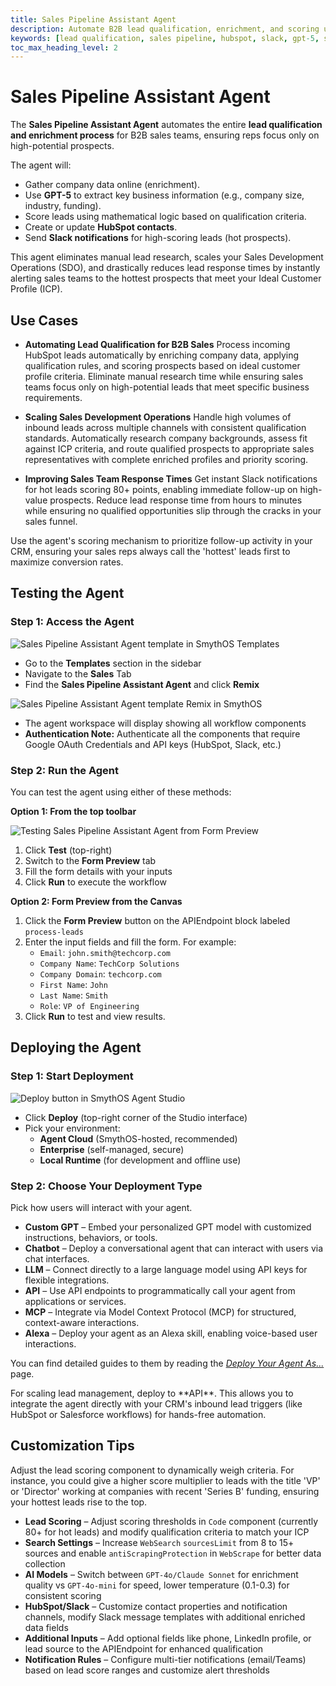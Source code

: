 ```yaml
---
title: Sales Pipeline Assistant Agent
description: Automate B2B lead qualification, enrichment, and scoring using GPT-5, integrating with HubSpot and Slack to alert sales teams of high-potential prospects.
keywords: [lead qualification, sales pipeline, hubspot, slack, gpt-5, sales enablement, SmythOS]
toc_max_heading_level: 2
---
```


# Sales Pipeline Assistant Agent

The **Sales Pipeline Assistant Agent** automates the entire **lead qualification and enrichment process** for B2B sales teams, ensuring reps focus only on high-potential prospects.

The agent will:

- Gather company data online (enrichment).
- Use **GPT-5** to extract key business information (e.g., company size, industry, funding).
- Score leads using mathematical logic based on qualification criteria.
- Create or update **HubSpot contacts**.
- Send **Slack notifications** for high-scoring leads (hot prospects).

<InfoCallout title="Why use this agent?">
This agent eliminates manual lead research, scales your Sales Development Operations (SDO), and drastically reduces lead response times by instantly alerting sales teams to the hottest prospects that meet your Ideal Customer Profile (ICP).
</InfoCallout>

<Spacer size="lg" />

## Use Cases

- **Automating Lead Qualification for B2B Sales**
  Process incoming HubSpot leads automatically by enriching company data, applying qualification rules, and scoring prospects based on ideal customer profile criteria. Eliminate manual research time while ensuring sales teams focus only on high-potential leads that meet specific business requirements.

- **Scaling Sales Development Operations**
  Handle high volumes of inbound leads across multiple channels with consistent qualification standards. Automatically research company backgrounds, assess fit against ICP criteria, and route qualified prospects to appropriate sales representatives with complete enriched profiles and priority scoring.

- **Improving Sales Team Response Times**
  Get instant Slack notifications for hot leads scoring 80+ points, enabling immediate follow-up on high-value prospects. Reduce lead response time from hours to minutes while ensuring no qualified opportunities slip through the cracks in your sales funnel.

<TipCallout title="Pro tip">
Use the agent's scoring mechanism to prioritize follow-up activity in your CRM, ensuring your sales reps always call the 'hottest' leads first to maximize conversion rates.
</TipCallout>

<Spacer size="lg" />

## Testing the Agent

### Step 1: Access the Agent

<Image src="/docs/img/sales_pipeline_assistant_agent/Homepage.jpg" alt="Sales Pipeline Assistant Agent template in SmythOS Templates" />

- Go to the **Templates** section in the sidebar
- Navigate to the **Sales** Tab
- Find the **Sales Pipeline Assistant Agent** and click **Remix**

<Image src="/docs/img/sales_pipeline_assistant_agent/Remix.jpg" alt="Sales Pipeline Assistant Agent template Remix in SmythOS" />

- The agent workspace will display showing all workflow components
- **Authentication Note:** Authenticate all the components that require Google OAuth Credentials and API keys (HubSpot, Slack, etc.)

<Spacer size="md" />

### Step 2: Run the Agent

You can test the agent using either of these methods:

**Option 1: From the top toolbar**

<Image src="/docs/img/sales_pipeline_assistant_agent/Form Preview.jpg" alt="Testing Sales Pipeline Assistant Agent from Form Preview" />

1. Click **Test** (top-right)
2. Switch to the **Form Preview** tab
3. Fill the form details with your inputs
4. Click **Run** to execute the workflow

**Option 2: Form Preview from the Canvas**

1. Click the **Form Preview** button on the APIEndpoint block labeled `process-leads`
2. Enter the input fields and fill the form. For example:
   - `Email`: `john.smith@techcorp.com`
   - `Company Name`: `TechCorp Solutions`
   - `Company Domain`: `techcorp.com`
   - `First Name`: `John`
   - `Last Name`: `Smith`
   - `Role`: `VP of Engineering`
3. Click **Run** to test and view results.

<Spacer size="lg" />

## Deploying the Agent

### Step 1: Start Deployment

<Image src="/docs/img/sales_pipeline_assistant_agent/Deploy.jpg" alt="Deploy button in SmythOS Agent Studio" />

- Click **Deploy** (top-right corner of the Studio interface)
- Pick your environment:
  - **Agent Cloud** (SmythOS-hosted, recommended)
  - **Enterprise** (self-managed, secure)
  - **Local Runtime** (for development and offline use)

<Spacer size="md" />

### Step 2: Choose Your Deployment Type

Pick how users will interact with your agent.

- **Custom GPT** – Embed your personalized GPT model with customized instructions, behaviors, or tools.
- **Chatbot** – Deploy a conversational agent that can interact with users via chat interfaces.
- **LLM** – Connect directly to a large language model using API keys for flexible integrations.
- **API** – Use API endpoints to programmatically call your agent from applications or services.
- **MCP** – Integrate via Model Context Protocol (MCP) for structured, context-aware interactions.
- **Alexa** – Deploy your agent as an Alexa skill, enabling voice-based user interactions.

You can find detailed guides to them by reading the *[Deploy Your Agent As...](/docs/agent-deployments/deployments/)* page.

<InfoCallout title="Best option">
For scaling lead management, deploy to **API**. This allows you to integrate the agent directly with your CRM's inbound lead triggers (like HubSpot or Salesforce workflows) for hands-free automation.
</InfoCallout>

<Spacer size="lg" />

## Customization Tips

<TipCallout title="Example customization">
Adjust the lead scoring component to dynamically weigh criteria. For instance, you could give a higher score multiplier to leads with the title 'VP' or 'Director' working at companies with recent 'Series B' funding, ensuring your hottest leads rise to the top.
</TipCallout>

- **Lead Scoring** – Adjust scoring thresholds in `Code` component (currently 80+ for hot leads) and modify qualification criteria to match your ICP
- **Search Settings** – Increase `WebSearch` `sourcesLimit` from 8 to 15+ sources and enable `antiScrapingProtection` in `WebScrape` for better data collection
- **AI Models** – Switch between `GPT-4o/Claude Sonnet` for enrichment quality vs `GPT-4o-mini` for speed, lower temperature (0.1-0.3) for consistent scoring
- **HubSpot/Slack** – Customize contact properties and notification channels, modify Slack message templates with additional enriched data fields
- **Additional Inputs** – Add optional fields like phone, LinkedIn profile, or lead source to the APIEndpoint for enhanced qualification
- **Notification Rules** – Configure multi-tier notifications (email/Teams) based on lead score ranges and customize alert thresholds